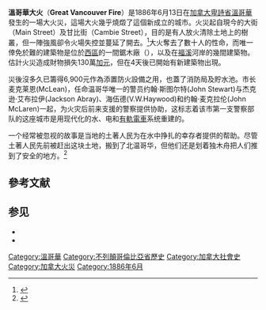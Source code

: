 {{Infobox Conflagration
|title=溫哥華大火
|image=Great Vancouver Fire.jpg
|caption=火災路線圖
|location={{CAN}}[[卑詩省|卑詩省]][[溫哥華|溫哥華]]
|date=1886年6月13日
|cause=放火
|fatalities=數十人
}}

'''溫哥華大火'''（'''Great Vancouver Fire'''）是1886年6月13日在[[加拿大|加拿大]][[卑詩省|卑詩省]][[溫哥華|溫哥華]]發生的一場大火災，這場大火幾乎燒燬了這個新成立的城市。火災起自現今的大街（Main Street）及甘比街（Cambie Street），目的是有人放火清除土地上的樹叢，但一陣強風卻令火場失控並蔓延了開去。<ref>{{cite web |title=Peel 1967, p. 286 |url=http://peel.library.ualberta.ca/bibliography/1967/344.html |website=peel.library.ualberta.ca |accessdate=2020-04-26 |archive-date=2019-10-23 |archive-url=https://web.archive.org/web/20191023135024/http://peel.library.ualberta.ca/bibliography/1967/344.html |dead-url=no }}</ref>大火奪去了數十人的性命，而唯一倖免於難的建築物是位於[[西端區_(溫哥華)|西區]]的一間鋸木廠（{{lang|en|Hastings Mill Store}}），以及在[[福溪_(溫哥華)|福溪]]河岸的幾間建築物。估計火災造成財物損失130萬[[加元|加元]]，但在4天後已開始有新建築物出現。

災後沒多久已籌得6,900元作為添置防火設備之用，也蓋了消防局及貯水池。市长麦克莱恩(McLean)，任命温哥华唯一的警员约翰·斯图尔特(John Stewart)与杰克逊·艾布拉伊(Jackson Abray)、海伍德(V.W.Haywood)和约翰·麦克拉伦(John McLaren)一起，为火灾后前来支援的警察提供协助，这标志着该市第一支警察部队的这座城市是用现代化的水、电和[[有軌電車|有軌電車]]系统重建的。

一个经常被忽视的故事是当地的土著人民为在水中挣扎的幸存者提供的帮助。尽管土著人民先前被赶出这块土地，搬到了北温哥华，但他们还是划着独木舟把人们推到了安全的地方。<ref>{{cite web|title=Community celebrates history with canoe ceremony|language=en|url=http://www.ammsa.com/publications/ravens-eye/community-celebrates-history-canoe-ceremony|accessdate=2020-04-26|archive-date=2019-03-29|archive-url=https://web.archive.org/web/20190329025220/https://ammsa.com/publications/ravens-eye/community-celebrates-history-canoe-ceremony|dead-url=no}}</ref>

==參考文献==
{{reflist}}
== 参见 ==
* {{lang|en|List of fires in Canada}}
* {{lang|en|List of disasters in Canada}}


{{DEFAULTSORT:Vancouver}}
[[Category:溫哥華|Category:溫哥華]]
[[Category:不列顛哥倫比亞省歷史|Category:不列顛哥倫比亞省歷史]]
[[Category:加拿大社會史|Category:加拿大社會史]]
[[Category:加拿大火災|Category:加拿大火災]]
[[Category:1886年6月|Category:1886年6月]]